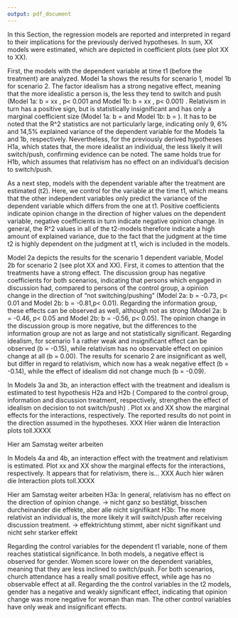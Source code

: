 ---
output: pdf_document
---

In this Section, the regression models are reported and interpreted in regard to their implications for the previously derived hypotheses. In sum, XX models were estimated, which are depicted in coefficient plots (see plot XX to XX). 

\begin{figure}[!h]
	\caption{Models 1}
	\includegraphics[width=\textwidth]{images/reg1_combined}
\end{figure}

First, the models with the dependent variable at time t1 (before the treatment) are analyzed. Model 1a shows the results for scenario 1, model 1b for scenario 2.  The factor idealism has a strong negative effect, meaning that the more idealistic a person is, the less they tend to switch and push (Model 1a: b = xx , p< 0.001 and Model 1b: b = xx , p< 0.001) . Relativism in turn has a positive sign, but is statistically insignificant and has only a marginal coefficient size (Model 1a: b =  and Model 1b: b =  ). It has to be noted that the R^2 statistics are not particularly large, indicating only 9, 6% and 14,5% explained variance of the dependent variable for the Models 1a and 1b, respectively. Nevertheless, for the previously derived hypotheses H1a, which states that, the more idealist an individual, the less likely it will switch/push, confirming evidence can be noted. The same holds true for H1b, which assumes that relativism has no effect on an individual’s decision to switch/push. 

\begin{figure}[!h]
	\caption{Models 2 - Idealism}
	\includegraphics[width=\textwidth]{images/reg2_c1_idealism}
\end{figure}

As a next step, models with the dependent variable after the treatment are estimated (t2). Here, we control for the variable  at the time t1, which means that the other independent variables only predict the variance of the dependent variable which differs from the one at t1.  Positive coefficients indicate opinion change in the direction of higher values on the dependent variable, negative coefficients in turn indicate negative opinion change. In general, the R^2 values in all of the t2-models therefore indicate a high amount of explained variance, due to the fact that the judgment at the time t2 is highly dependent on the judgment at t1, wich is included in the models. 

\begin{figure}[!h]
	\caption{Models 2 - Idealism Interaction Plots}
	\includegraphics[width=\textwidth]{images/reg2_c2_idealism}
\end{figure}

Model 2a depicts the results for the scenario 1 dependent variable, Model 2b for scenario 2 (see plot XX and XX). First, it comes to attention that the treatments have a strong effect. The discussion group has negative coefficients for both scenarios, indicating that persons which engaged in discussion had, compared to persons of the control group, a opinion change in the direction of “not switching/pushing” (Model 2a: b = -0.73, p< 0.01 and Model 2b: b = -0.81,p< 0.01). Regarding the information group, these effects can be observed as well, although not as strong (Model 2a: b = -0.46, p< 0.05 and Model 2b: b = -0.56, p< 0.05). The opinion change in the discussion group is more negative, but the differences to the information group are not as large and not statistically significant. Regarding idealism, for scenario 1 a rather weak and insignificant effect can be observed (b = -0.15), while relativism has no observable effect on opinion change at all (b = 0.00). The results for scenario 2 are insignificant as well, but differ in regard to relativism, which now has a weak negative effect (b = -0.14), while the effect of idealism did not change much (b = -0.09). 

\begin{figure}[!h]
	\caption{Models 3 - Relativism}
	\includegraphics[width=\textwidth]{images/reg3_c1_relativism}
\end{figure}

In Models 3a and 3b, an interaction effect with the treatment and idealism is estimated to test hypothesis H2a and H2b ( Compared to the control group, information and discussion treatment, respectively,  strengthen the effect of idealism on decision to not switch/push) . Plot xx and XX show the marginal effects for the interactions, respectively. The reported results do not point in the direction assumed in the hypotheses. XXX Hier wären die Interaction plots toll.XXXX

\begin{figure}[!h]
	\caption{Models 3 - Relativism Interaction Plots}
	\includegraphics[width=\textwidth]{images/reg3_c2_relativism}
\end{figure}

Hier am Samstag weiter arbeiten

In Models 4a and 4b, an interaction effect with the treatment and relativism is estimated. Plot xx and XX show the marginal effects for the interactions, respectively. It appears that for relativism, there is… XXX Auch hier wären die Interaction plots toll.XXXX

\begin{figure}[!h]
	\caption{Models 4 - Opinion Change}
	\includegraphics[width=\textwidth]{images/reg4_combined}
\end{figure}

Hier am Samstag weiter arbeiten
H3a: In general, relativism has no effect on the direction of opinion change. -> nicht ganz so bestätigt, bisschen durcheinander die effekte, aber alle nicht signifikant
H3b: The more relativist an individual is, the more likely it will switch/push after receiving discussion treatment. -> effektrichtung stimmt, aber nicht signifikant und nicht sehr starker effekt

\begin{figure}[!h]
	\caption{Models 5 - Idealism}
	\includegraphics[width=\textwidth]{images/reg5_c1_idealism}
\end{figure}


Regarding the control variables for the dependent t1 variable, none of them reaches statistical significance. In both models, a negative effect is observed for gender. Women score lower on the dependent variables, meaning that they are less inclined to switch/push. For both scenarios, church attendance has a really small positive effect, while age has no observable effect at all. Regarding the the control variables in the t2 models, gender has a negative and weakly significant effect, indicating that opinion change was more negative for woman than man. The other control variables have only weak and insignificant effects. 

\begin{figure}[!h]
	\caption{Models 5 - Idealism Interaction Plots}
	\includegraphics[width=\textwidth]{images/reg5_c2_idealism}
\end{figure}

\begin{figure}[!h]
	\caption{Models 6 - Relativism}
	\includegraphics[width=\textwidth]{images/reg6_c1_relativism}
\end{figure}

\begin{figure}[!h]
	\caption{Models 6 - Relativism Interaction Plots}
	\includegraphics[width=\textwidth]{images/reg6_c2_relativism}
\end{figure}
